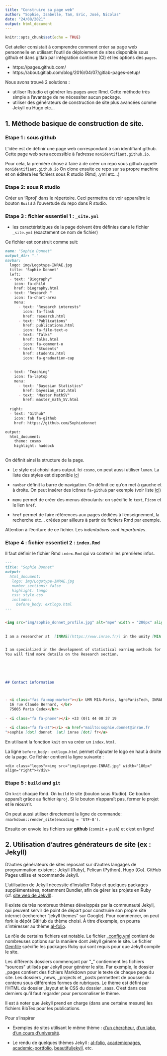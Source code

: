 ```yaml
---
title: "Construire sa page web"
author: "Sophie, Isabelle, Tam, Eric, José, Nicolas"
date: "24/08/2021"
output: html_document
---
```


```r
knitr::opts_chunk$set(echo = TRUE)
```

Cet atelier consistait à comprendre comment créer sa page web personnelle en utilisant l'outil de déploiement de sites disponible sous github et dans gitlab par intégration continue (CI) et les options des `pages`. 

* https://pages.github.com/
* https://about.gitlab.com/blog/2016/04/07/gitlab-pages-setup/

Nous avons trouvé 2 solutions : 

* utiliser Rstudio et générer les pages avec Rmd. Cette méthode très simple a l'avantage de ne nécessiter aucun package. 
* utiliser des générateurs de construction de site plus avancées comme Jekyll ou Hugo etc... 


## 1. Méthode basique de construction de site. 


### Etape 1 : sous github 

L'idée est de définir une page web correspondant à son identifiant github. 
Cette page web sera accessible à l'adresse `monidentifiant.github.io`. 

Pour cela, la première chose à faire à de créer un repo sous github appelé 
`monidentifiant.github.io`
On clone ensuite ce repo sur sa propre machine et on éditera les fichiers sous R studio (Rmd, .yml etc...)


### Etape 2: sous R studio

Créer un 'Rproj' dans le répertoire. Ceci permettra de voir apparaître le bouton `Build` à l'ouvertude du repo dans R studio. 

### Etape 3 : fichier essentiel 1 : `_site.yml`

- les caractéristiques de la page doivent être définies dans le fichier `_site.yml`  (exactement ce nom de fichier)

Ce fichier est construit comme suit: 

````markdown
name: "Sophie Donnet"
output_dir: "."
navbar:
  logo: img/Logotype-INRAE.jpg
  title: 'Sophie Donnet'
  left:
  - text: "Biography"
    icon: fa-child
    href: biography.html
  - text: "Research "
    icon: fa-chart-area
    menu:
      - text: "Research interests"
        icon: fa-flask
        href: research.html
      - text: "Publications"
        href: publications.html
        icon: fa-file-text-o
      - text: "Talks"
        href: talks.html
        icon: fa-comment-o 
      - text: "Students"
        href: students.html
        icon: fa-graduation-cap 
      
        
  - text: "Teaching"
    icon: fa-laptop
    menu:
      - text: "Bayesian Statistics"
        href: bayesian_stat.html
      - text: "Master MathSV"
        href: master_math_SV.html
             
  right:
  - text: "Github"
    icon: fab fa-github
    href: https://github.com/Sophiedonnet

output:
  html_document:
    theme: cosmo
    highlight: haddock
    
````

On définit ainsi la structure de la page. 

  - Le style est choisi dans output. Ici `cosmo`, on peut aussi utiliser `lumen`. La liste des styles est disponible [ici](https://www.datadreaming.org/post/r-markdown-theme-gallery/) 
  
  - `navbar` définit la barre de navigation. On définit ce qu'on met à gauche et à droite. On peut insérer des icônes `fa-github` par exemple (voir liste [ici](https://fontawesome.com/v4.7/icons/))
  
  - `menu` permet de créer des menus déroulants: on spécifie le `text`, l'`icon` et le lien `href`. 
  
  - `href` permet de faire références aux pages dédiées à l'enseignement, la recherche etc... créées par ailleurs à partir de fichiers Rmd par exemple. 
  
Attention à l'écriture de ce fichier. Les *indentations sont importantes*.



### Etape 4 : fichier essentiel 2 : `index.Rmd`

Il faut définir le fichier Rmd `index.Rmd` qui va contenir les premières infos. 

````markdown
---
title: "Sophie Donnet"
output: 
  html_document:
   logo: img/Logotype-INRAE.jpg
   number_sections: false
   highlight: tango
   css: style.css
   includes:
     before_body: extlogo.html
---


<img src="img/sophie_donnet_profile.jpg" alt="mpe" width = "280px" align="right"> </img>
  
  
I am a researcher at  [INRAE](https://www.inrae.fr/) in the unity [MIA Paris](https://www6.inrae.fr/mia-paris). I am the head of the team [SOLsTIS](https://www6.inrae.fr/mia-paris/Equipes/SOLsTIS) (Statistical mOdelling and Learning for environnemenT and lIfe Sciences).  Our unity is located at [AgroParisTech](https://www.agroparistech.fr) in Paris for yet a few months. 


I am specialized in the development of statistical earning methods for ecology and life sciences in general. I work with people from different background: statisticians, ecologists ...
You will find more details on the Research section.
  
  
 
  
  
## Contact information



- <i class="fas fa-map-marker"></i> UMR MIA-Paris, AgroParisTech, INRAE, </br>
  16 rue Claude Bernard, </br>
  75005 Paris Cedex</br>
  
- <i class="fa fa-phone"></i> +33 (0)1 44 08 37 19

- <i class="fa fa-at"></i> <a href="mailto:sophie.donnet@inrae.fr
">sophie [dot] donnet  [at] inrae [dot] fr</a>

````

En utilisant la fonction `knit` on va créer un `index.html`. 

La ligne `before_body: extlogo.html` permet d'ajouter le logo en haut à droite de la page. Ce fichier contient la ligne suivante : 

````
<div class="logos"><img src="img/Logotype-INRAE.jpg" width="180px" align="right"></div>
```` 

### Etape 5 : `build` and `git`

On `knit` chaque Rmd.  On `build` le site (bouton sous Rtudio).  Ce bouton apparaît grâce au fichier `Rproj`. Si le bouton n'apparaît pas,  fermer le projet et le réouvrir. 

On peut aussi utiliser directement la ligne de commande: `rmarkdown::render_site(encoding = 'UTF-8')`.

Ensuite on envoie les fichiers sur **github** (`commit` + `push`)  et c'est en ligne! 

## 2. Utilisation d'autres générateurs de site (ex : Jekyll)

D'autres générateurs de sites reposant sur d'autres langages de programmation existent : Jekyll (Ruby), Pelican (Python), Hugo (Go). GitHub Pages utilise et recommande Jekyll. 

L'utilisation de Jekyll nécessite d'installer Ruby et quelques packages supplémentaires, notamment Bundler, afin de gérer les projets en Ruby (cf. [site web de Jekyll](https://jekyllrb.com)).

Il existe de très nombreux thèmes développés par la communauté Jekyll, qui peuvent servir de point de départ pour construire son propre site internet (rechercher "jekyll themes" sur Google). Pour commencer, on peut fork le dépôt GitHub du thème choisi. À titre d'exemple, on pourra s'intéresser au thème [al-folio](https://github.com/alshedivat/al-folio).

Le rôle de certains fichiers est notable. Le fichier [_config.yml](https://jekyllrb.com/docs/configuration/) contient de nombreuses options sur la manière dont Jekyll génère le site. Le fichier [Gemfile](https://jekyllrb.com/docs/ruby-101/) spécifie les packages Ruby qui sont requis pour que Jekyll compile le site.

Les différents dossiers commençant par "_" contiennent les fichiers "sources" utilisés par Jekyll pour générer le site. Par exemple, le dossier _pages contient des fichiers Markdown pour le texte de chaque page du site. Les dossiers _news, _projects et _posts permettent de pousser du contenu sous différentes formes de rubriques. Le thème est défini par l'HTML du dossier _layout et le CSS du dossier _sass. C'est dans ces derniers qu'il faut regarder pour personnaliser le thème.

Il est à noter que Jekyll prend en charge (dans une certaine mesure) les fichiers BibTex pour les publications.

Pour s'inspirer

- Exemples de sites utilisant le même thème : [d'un chercheur](https://jchiquet.github.io/), [d'un labo](https://decisionlab.ucsf.edu/), [d'un cours d'université](https://sailinglab.github.io/pgm-spring-2019/).

- Le rendu de quelques thèmes Jekyll : [al-folio](https://alshedivat.github.io/al-folio/), [academicpages](https://academicpages.github.io), [academic-portfolio](https://ys1998.github.io/academic-portfolio/), [beautifuljekyll](https://beautifuljekyll.com/), etc.